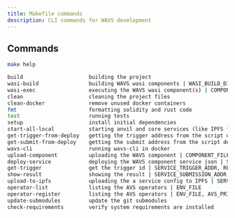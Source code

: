 ```yaml
---
title: Makefile commands
description: CLI commands for WAVS development
---
```


## Commands

```bash
make help
```

```bash
build                     building the project
wasi-build                building WAVS wasi components | WASI_BUILD_DIR
wasi-exec                 executing the WAVS wasi component(s) | COMPONENT_FILENAME, COIN_MARKET_CAP_ID
clean                     cleaning the project files
clean-docker              remove unused docker containers
fmt                       formatting solidity and rust code
test                      running tests
setup                     install initial dependencies
start-all-local           starting anvil and core services (like IPFS for example)
get-trigger-from-deploy   getting the trigger address from the script deploy
get-submit-from-deploy    getting the submit address from the script deploy
wavs-cli                  running wavs-cli in docker
upload-component          uploading the WAVS component | COMPONENT_FILENAME, WAVS_ENDPOINT
deploy-service            deploying the WAVS component service json | SERVICE_URL, CREDENTIAL, WAVS_ENDPOINT
get-trigger               get the trigger id | SERVICE_TRIGGER_ADDR, RPC_URL
show-result               showing the result | SERVICE_SUBMISSION_ADDR, TRIGGER_ID, RPC_URL
upload-to-ipfs            uploading the a service config to IPFS | SERVICE_FILE, [PINATA_API_KEY]
operator-list             listing the AVS operators | ENV_FILE
operator-register         listing the AVS operators | ENV_FILE, AVS_PRIVATE_KEY
update-submodules         update the git submodules
check-requirements        verify system requirements are installed
```
